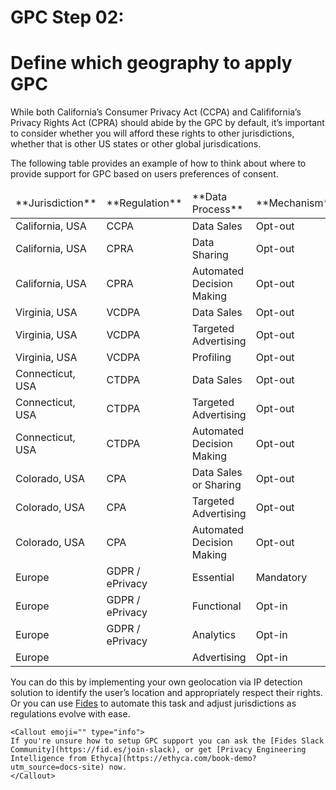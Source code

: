 
# GPC Step 02:
# Define which geography to apply GPC
While both California’s Consumer Privacy Act (CCPA) and Calififornia’s Privacy Rights Act (CPRA) should abide by the GPC by default, it’s important to consider whether you will afford these rights to other jurisdictions, whether that is other US states or other global jurisdications.

The following table provides an example of how to think about where to provide support for GPC based on users preferences of consent.

<table>
<thead>
  <tr>
   <td>**Jurisdiction**</td>
   <td>**Regulation**</td>
   <td>**Data Process**</td>
   <td>**Mechanism**</td>
   <td>**GPC Suitability**</td>
  </tr>
  </thead>
  <tbody>
  <tr>
   <td>California, USA</td>
   <td>CCPA</td>
   <td>Data Sales</td>
   <td>Opt-out</td>
   <td>**YES**</td>
  </tr>
  <tr>
   <td>California, USA</td>
   <td>CPRA</td>
   <td>Data Sharing</td>
   <td>Opt-out</td>
   <td>**YES**</td>
  </tr>
  <tr>
   <td>California, USA</td>
   <td>CPRA</td>
   <td>Automated Decision Making</td>
   <td>Opt-out</td>
   <td>**NO**</td>
  </tr>
  <tr>
   <td>Virginia, USA</td>
   <td>VCDPA</td>
   <td>Data Sales</td>
   <td>Opt-out</td>
   <td>**YES**</td>
  </tr>
  <tr>
   <td>Virginia, USA</td>
   <td>VCDPA</td>
   <td>Targeted Advertising</td>
   <td>Opt-out</td>
   <td>**YES**</td>
  </tr>
  <tr>
   <td>Virginia, USA</td>
   <td>VCDPA</td>
   <td>Profiling</td>
   <td>Opt-out</td>
   <td>**NO**</td>
  </tr>
  <tr>
   <td>Connecticut, USA</td>
   <td>CTDPA</td>
   <td>Data Sales</td>
   <td>Opt-out</td>
   <td>**YES**</td>
  </tr>
  <tr>
   <td>Connecticut, USA</td>
   <td>CTDPA</td>
   <td>Targeted Advertising</td>
   <td>Opt-out</td>
   <td>**YES**</td>
  </tr>
  <tr>
   <td>Connecticut, USA</td>
   <td>CTDPA</td>
   <td>Automated Decision Making</td>
   <td>Opt-out</td>
   <td>**NO**</td>
  </tr>
  <tr>
   <td>Colorado, USA</td>
   <td>CPA</td>
   <td>Data Sales or Sharing</td>
   <td>Opt-out</td>
   <td>**YES**</td>
  </tr>
  <tr>
   <td>Colorado, USA</td>
   <td>CPA</td>
   <td>Targeted Advertising</td>
   <td>Opt-out</td>
   <td>**YES**</td>
  </tr>
  <tr>
   <td>Colorado, USA</td>
   <td>CPA</td>
   <td>Automated Decision Making</td>
   <td>Opt-out</td>
   <td>**NO**</td>
  </tr>
  <tr>
   <td>Europe</td>
   <td>GDPR / ePrivacy</td>
   <td>Essential</td>
   <td>Mandatory</td>
   <td>**NO**</td>
  </tr>
  <tr>
   <td>Europe</td>
   <td>GDPR / ePrivacy</td>
   <td>Functional</td>
   <td>Opt-in</td>
   <td>**NO**</td>
  </tr>
  <tr>
   <td>Europe</td>
   <td>GDPR / ePrivacy</td>
   <td>Analytics</td>
   <td>Opt-in</td>
   <td>**NO**</td>
  </tr>
  <tr>
   <td>Europe</td>
   <td></td>
   <td>Advertising</td>
   <td>Opt-in</td>
   <td>**YES**</td>
  </tr>
  </tbody>
</table>

You can do this by implementing your own geolocation via IP detection solution to identify the user’s location and appropriately respect their rights. Or you can use [Fides](https://ethyca.com/book-demo?utm_source=docs-site) to automate this task and adjust jurisdictions as regulations evolve with ease.

    <Callout emoji="" type="info">
    If you're unsure how to setup GPC support you can ask the [Fides Slack Community](https://fid.es/join-slack), or get [Privacy Engineering Intelligence from Ethyca](https://ethyca.com/book-demo?utm_source=docs-site) now.
    </Callout>
